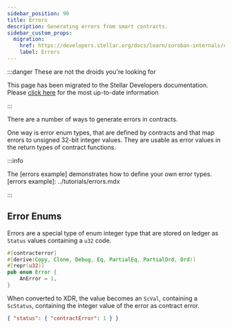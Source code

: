 ```yaml
---
sidebar_position: 90
title: Errors
description: Generating errors from smart contracts.
sidebar_custom_props:
  migration:
    href: https://developers.stellar.org/docs/learn/soroban-internals/errors
    label: Errors
---
```


<head>
  <title>Generating errors from smart contracts.</title>
  <meta charSet="utf-8" />
  <meta property="og:title" content="Generating errors from smart contracts." />
  <meta
    property="og:description"
    content="Generating errors from smart contracts."
  />
  <link
    rel="canonical"
    href="https://soroban.stellar.org/docs/soroban-internals/errors"
  />
</head>

:::danger These are not the droids you're looking for

This page has been migrated to the Stellar Developers documentation. Please [click here](https://developers.stellar.org/docs/learn/soroban-internals/errors) for the most up-to-date information

:::

There are a number of ways to generate errors in contracts.

One way is error enum types, that are defined by contracts and that map errors
to unsigned 32-bit integer values. They are usable as error values in the return
types of contract functions.

:::info

The [errors example] demonstrates how to define your own error types.
[errors example]: ../tutorials/errors.mdx

:::

## Error Enums

Errors are a special type of enum integer type that are stored on ledger as
`Status` values containing a `u32` code.

```rust
#[contracterror]
#[derive(Copy, Clone, Debug, Eq, PartialEq, PartialOrd, Ord)]
#[repr(u32)]
pub enum Error {
    AnError = 1,
}
```

When converted to XDR, the value becomes an `ScVal`, containing a `ScStatus`,
containing the integer value of the error as contract error.

```json
{ "status": { "contractError": 1 } }
```
